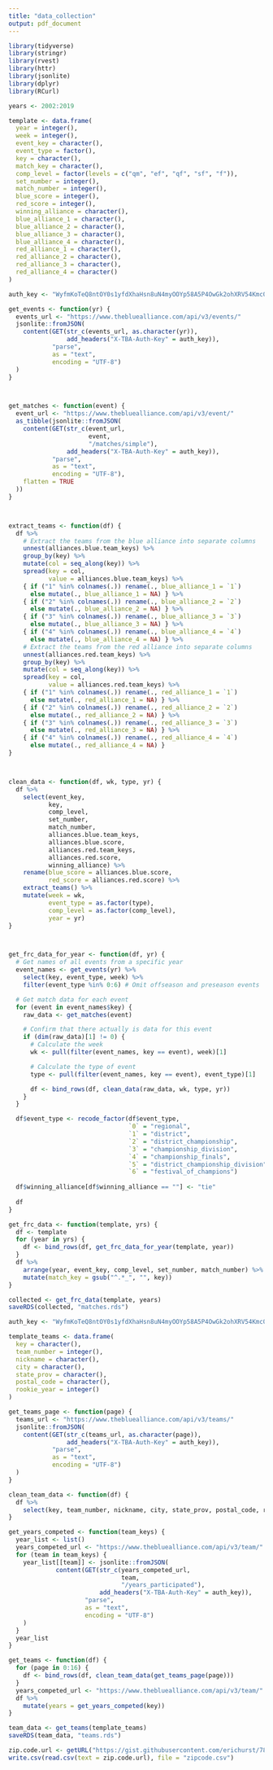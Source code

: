 ```yaml
---
title: "data_collection"
output: pdf_document
---
```


```r
library(tidyverse)
library(stringr)
library(rvest)
library(httr)
library(jsonlite)
library(dplyr)
library(RCurl)

years <- 2002:2019
```

```r

template <- data.frame(
  year = integer(),
  week = integer(),
  event_key = character(),
  event_type = factor(),
  key = character(),
  match_key = character(),
  comp_level = factor(levels = c("qm", "ef", "qf", "sf", "f")),
  set_number = integer(),
  match_number = integer(),
  blue_score = integer(),
  red_score = integer(),
  winning_alliance = character(),
  blue_alliance_1 = character(),
  blue_alliance_2 = character(),
  blue_alliance_3 = character(),
  blue_alliance_4 = character(),
  red_alliance_1 = character(),
  red_alliance_2 = character(),
  red_alliance_3 = character(),
  red_alliance_4 = character()
)

auth_key <- "WyfmKoTeQ8ntOY0s1yfdXhaHsn8uN4myOOYp58A5P4OwGk2ohXRV54Kmc0tHJ7CM"

get_events <- function(yr) {
  events_url <- "https://www.thebluealliance.com/api/v3/events/"
  jsonlite::fromJSON(
    content(GET(str_c(events_url, as.character(yr)), 
                add_headers("X-TBA-Auth-Key" = auth_key)), 
            "parse", 
            as = "text", 
            encoding = "UTF-8")
  )
}



get_matches <- function(event) {
  event_url <- "https://www.thebluealliance.com/api/v3/event/"
  as_tibble(jsonlite::fromJSON(
    content(GET(str_c(event_url, 
                      event, 
                      "/matches/simple"), 
                add_headers("X-TBA-Auth-Key" = auth_key)), 
            "parse", 
            as = "text", 
            encoding = "UTF-8"),
    flatten = TRUE
  ))
}



extract_teams <- function(df) {
  df %>%
    # Extract the teams from the blue alliance into separate columns
    unnest(alliances.blue.team_keys) %>%
    group_by(key) %>%
    mutate(col = seq_along(key)) %>%
    spread(key = col, 
           value = alliances.blue.team_keys) %>%
    { if ("1" %in% colnames(.)) rename(., blue_alliance_1 = `1`)
      else mutate(., blue_alliance_1 = NA) } %>%
    { if ("2" %in% colnames(.)) rename(., blue_alliance_2 = `2`)
      else mutate(., blue_alliance_2 = NA) } %>%
    { if ("3" %in% colnames(.)) rename(., blue_alliance_3 = `3`)
      else mutate(., blue_alliance_3 = NA) } %>%
    { if ("4" %in% colnames(.)) rename(., blue_alliance_4 = `4`)
      else mutate(., blue_alliance_4 = NA) } %>%
    # Extract the teams from the red alliance into separate columns
    unnest(alliances.red.team_keys) %>%
    group_by(key) %>%
    mutate(col = seq_along(key)) %>%
    spread(key = col, 
           value = alliances.red.team_keys) %>%
    { if ("1" %in% colnames(.)) rename(., red_alliance_1 = `1`)
      else mutate(., red_alliance_1 = NA) } %>%
    { if ("2" %in% colnames(.)) rename(., red_alliance_2 = `2`)
      else mutate(., red_alliance_2 = NA) } %>%
    { if ("3" %in% colnames(.)) rename(., red_alliance_3 = `3`)
      else mutate(., red_alliance_3 = NA) } %>%
    { if ("4" %in% colnames(.)) rename(., red_alliance_4 = `4`)
      else mutate(., red_alliance_4 = NA) }
}



clean_data <- function(df, wk, type, yr) {
  df %>%
    select(event_key,
           key,
           comp_level,
           set_number,
           match_number,
           alliances.blue.team_keys,
           alliances.blue.score,
           alliances.red.team_keys,
           alliances.red.score,
           winning_alliance) %>%
    rename(blue_score = alliances.blue.score,
           red_score = alliances.red.score) %>%
    extract_teams() %>%
    mutate(week = wk,
           event_type = as.factor(type),
           comp_level = as.factor(comp_level),
           year = yr)
}



get_frc_data_for_year <- function(df, yr) {
  # Get names of all events from a specific year
  event_names <- get_events(yr) %>%
    select(key, event_type, week) %>%
    filter(event_type %in% 0:6) # Omit offseason and preseason events

  # Get match data for each event
  for (event in event_names$key) {
    raw_data <- get_matches(event)

    # Confirm that there actually is data for this event
    if (dim(raw_data)[1] != 0) {
      # Calculate the week
      wk <- pull(filter(event_names, key == event), week)[1]

      # Calculate the type of event
      type <- pull(filter(event_names, key == event), event_type)[1]

      df <- bind_rows(df, clean_data(raw_data, wk, type, yr))
    }
  }

  df$event_type <- recode_factor(df$event_type, 
                                 `0` = "regional",
                                 `1` = "district",
                                 `2` = "district_championship",
                                 `3` = "championship_division",
                                 `4` = "championship_finals",
                                 `5` = "district_championship_division",
                                 `6` = "festival_of_champions")
  
  df$winning_alliance[df$winning_alliance == ""] <- "tie"
  
  df
}

get_frc_data <- function(template, yrs) {
  df <- template
  for (year in yrs) {
    df <- bind_rows(df, get_frc_data_for_year(template, year))
  }
  df %>%
    arrange(year, event_key, comp_level, set_number, match_number) %>%
    mutate(match_key = gsub("^.*_", "", key))
}

collected <- get_frc_data(template, years)
saveRDS(collected, "matches.rds")
```


```r
auth_key <- "WyfmKoTeQ8ntOY0s1yfdXhaHsn8uN4myOOYp58A5P4OwGk2ohXRV54Kmc0tHJ7CM"

template_teams <- data.frame(
  key = character(),
  team_number = integer(),
  nickname = character(),
  city = character(),
  state_prov = character(),
  postal_code = character(),
  rookie_year = integer()
)

get_teams_page <- function(page) {
  teams_url <- "https://www.thebluealliance.com/api/v3/teams/"
  jsonlite::fromJSON(
    content(GET(str_c(teams_url, as.character(page)), 
                add_headers("X-TBA-Auth-Key" = auth_key)), 
            "parse", 
            as = "text", 
            encoding = "UTF-8")
  )
}

clean_team_data <- function(df) {
  df %>%
    select(key, team_number, nickname, city, state_prov, postal_code, rookie_year)
}

get_years_competed <- function(team_keys) {
  year_list <- list()
  years_competed_url <- "https://www.thebluealliance.com/api/v3/team/"
  for (team in team_keys) {
    year_list[[team]] <- jsonlite::fromJSON(
             content(GET(str_c(years_competed_url,
                               team,
                               "/years_participated"), 
                         add_headers("X-TBA-Auth-Key" = auth_key)), 
                     "parse",
                     as = "text",
                     encoding = "UTF-8")
    )
  }
  year_list
}

get_teams <- function(df) {
  for (page in 0:16) {
    df <- bind_rows(df, clean_team_data(get_teams_page(page)))
  }
  years_competed_url <- "https://www.thebluealliance.com/api/v3/team/"
  df %>%
    mutate(years = get_years_competed(key))
}

team_data <- get_teams(template_teams)
saveRDS(team_data, "teams.rds")
```

```r
zip.code.url <- getURL("https://gist.githubusercontent.com/erichurst/7882666/raw/5bdc46db47d9515269ab12ed6fb2850377fd869e/US%2520Zip%2520Codes%2520from%25202013%2520Government%2520Data")
write.csv(read.csv(text = zip.code.url), file = "zipcode.csv")
```

